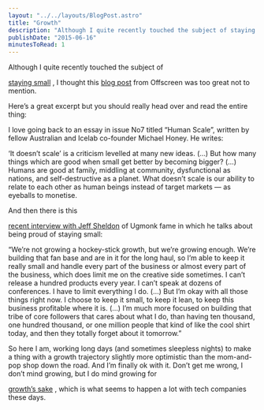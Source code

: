 ```yaml
---
layout: "../../layouts/BlogPost.astro"
title: "Growth"
description: "Although I quite recently touched the subject of staying small, I thought this blog post from Offscreen was too great not to mention.\n\n\nHere’s a great excerpt but you should really head over and read the entire thing:\n\n\nI love going back to an essay in issue No7 titled “Human Scale”, written by fellow Australian and Icelab co-founder Michael Honey. He writes:\n\n\n\n\n\n‘It doesn’t scale’ is a criticism levelled at many new ideas. (…) But how many things which are good when small get better by becomin"
publishDate: "2015-06-16"
minutesToRead: 1
---
```


<p>Although I quite recently touched the subject of </p>
<a href="https://www.antonsten.com/freelancer-for-life/">staying small</a>
 , I thought this 
<a href="http://blog.offscreenmag.com/post/121231474961/on-growth?ref="antonsten".com" target="_blank">blog post</a>
 from Offscreen was too great not to mention.</p>
<p>Here’s a great excerpt but you should really head over and read the entire thing:</p>
<p>I love going back to an essay in issue No7 titled “Human Scale”, written by fellow Australian and Icelab co-founder Michael Honey. He writes:</p>
<div class="blockquote">
</div>
<div>
<p>‘It doesn’t scale’ is a criticism levelled at many new ideas. (…) But how many things which are good when small get better by becoming bigger? (…) Humans are good at family, middling at community, dysfunctional as nations, and self-destructive as a planet. What doesn’t scale is our ability to relate to each other as human beings instead of target markets — as eyeballs to monetise. </p>
</div>
<p>And then there is this </p>
<a href="http://99u.com/articles/36587/ugmonk-jeffsheldon-interview-the-beauty-in-keeping-things-small?ref="antonsten".com" target="_blank">recent interview with Jeff Sheldon</a>
 of Ugmonk fame in which he talks about being proud of staying small:</p>
<div class="blockquote">
</div>
<div>
<p>“We’re not growing a hockey-stick growth, but we’re growing enough. We’re building that fan base and are in it for the long haul, so I’m able to keep it really small and handle every part of the business or almost every part of the business, which does limit me on the creative side sometimes. I can’t release a hundred products every year. I can’t speak at dozens of conferences. I have to limit everything I do. (…) But I’m okay with all those things right now. I choose to keep it small, to keep it lean, to keep this business profitable where it is. (…) I’m much more focused on building that tribe of core followers that cares about what I do, than having ten thousand, one hundred thousand, or one million people that kind of like the cool shirt today, and then they totally forget about it tomorrow.” </p>
</div>
<p>So here I am, working long days (and sometimes sleepless nights) to make a thing with a growth trajectory slightly more optimistic than the mom-and-pop shop down the road. And I’m finally ok with it. Don’t get me wrong, I don’t mind growing, but I do mind growing for </p>
<a href="http://www.offscreenmag.com/values/?ref="antonsten".com" target="_blank">growth’s sake</a>
 , which is what seems to happen a lot with tech companies these days.</p>
